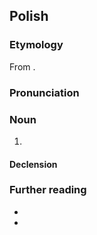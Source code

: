 ==Polish==
{{wp|lang=pl}}

===Etymology===
From {{bor|pl|fr|préservatif}}.

===Pronunciation===
{{pl-p|a=LL-Q809 (pol)-Poemat-prezerwatywa.wav}}

===Noun===
{{pl-noun|f}}

# {{l|en|condom}}
#: {{syn|pl|kondom|guma|gumka}}

====Declension====
{{pl-decl-noun-f}}

===Further reading===
* {{R:pl:WSJP}}
* {{R:PWN}}

{{C|pl|Sex}}